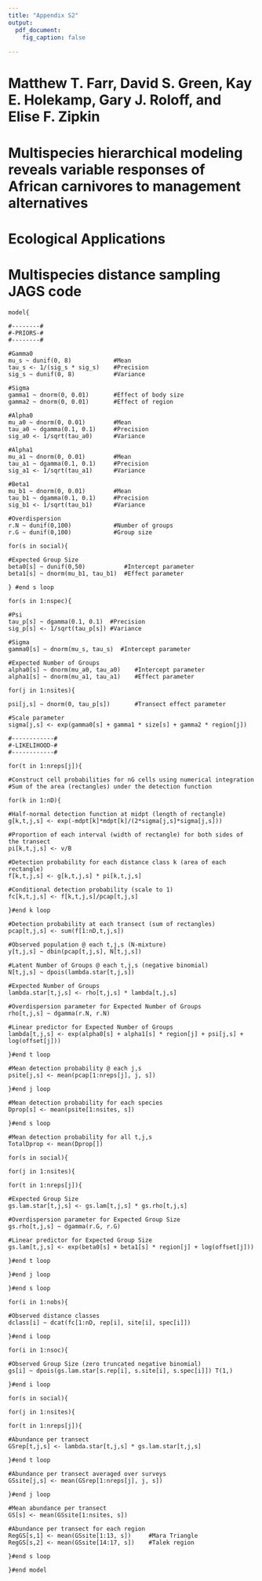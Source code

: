 ```yaml
---
title: "Appendix S2"
output: 
  pdf_document:
    fig_caption: false
    
---
```

# Matthew T. Farr, David S. Green, Kay E. Holekamp, Gary J. Roloff, and Elise F. Zipkin

# Multispecies hierarchical modeling reveals variable responses of African carnivores to management alternatives

# Ecological Applications

# Multispecies distance sampling JAGS code

    model{
  
    #--------#
    #-PRIORS-#
    #--------#

    #Gamma0
    mu_s ~ dunif(0, 8)            #Mean
    tau_s <- 1/(sig_s * sig_s)    #Precision
    sig_s ~ dunif(0, 8)           #Variance

    #Sigma
    gamma1 ~ dnorm(0, 0.01)       #Effect of body size
    gamma2 ~ dnorm(0, 0.01)       #Effect of region
    
    #Alpha0
    mu_a0 ~ dnorm(0, 0.01)        #Mean
    tau_a0 ~ dgamma(0.1, 0.1)     #Precision
    sig_a0 <- 1/sqrt(tau_a0)      #Variance

    #Alpha1
    mu_a1 ~ dnorm(0, 0.01)        #Mean
    tau_a1 ~ dgamma(0.1, 0.1)     #Precision
    sig_a1 <- 1/sqrt(tau_a1)      #Variance

    #Beta1
    mu_b1 ~ dnorm(0, 0.01)        #Mean
    tau_b1 ~ dgamma(0.1, 0.1)     #Precision
    sig_b1 <- 1/sqrt(tau_b1)      #Variance

    #Overdispersion
    r.N ~ dunif(0,100)            #Number of groups
    r.G ~ dunif(0,100)            #Group size

    for(s in social){

    #Expected Group Size
    beta0[s] ~ dunif(0,50)           #Intercept parameter
    beta1[s] ~ dnorm(mu_b1, tau_b1)  #Effect parameter

    } #end s loop
    
    for(s in 1:nspec){

    #Psi
    tau_p[s] ~ dgamma(0.1, 0.1)  #Precision
    sig_p[s] <- 1/sqrt(tau_p[s]) #Variance
    
    #Sigma
    gamma0[s] ~ dnorm(mu_s, tau_s)  #Intercept parameter
    
    #Expected Number of Groups
    alpha0[s] ~ dnorm(mu_a0, tau_a0)    #Intercept parameter
    alpha1[s] ~ dnorm(mu_a1, tau_a1)    #Effect parameter

    for(j in 1:nsites){

    psi[j,s] ~ dnorm(0, tau_p[s])       #Transect effect parameter

    #Scale parameter
    sigma[j,s] <- exp(gamma0[s] + gamma1 * size[s] + gamma2 * region[j])

    #------------#
    #-LIKELIHOOD-#
    #------------#
    
    for(t in 1:nreps[j]){
    
    #Construct cell probabilities for nG cells using numerical integration
    #Sum of the area (rectangles) under the detection function

    for(k in 1:nD){
    
    #Half-normal detection function at midpt (length of rectangle)
    g[k,t,j,s] <- exp(-mdpt[k]*mdpt[k]/(2*sigma[j,s]*sigma[j,s]))
    
    #Proportion of each interval (width of rectangle) for both sides of the transect
    pi[k,t,j,s] <- v/B
    
    #Detection probability for each distance class k (area of each rectangle)
    f[k,t,j,s] <- g[k,t,j,s] * pi[k,t,j,s]
    
    #Conditional detection probability (scale to 1)
    fc[k,t,j,s] <- f[k,t,j,s]/pcap[t,j,s]
    
    }#end k loop
    
    #Detection probability at each transect (sum of rectangles)
    pcap[t,j,s] <- sum(f[1:nD,t,j,s])
    
    #Observed population @ each t,j,s (N-mixture)
    y[t,j,s] ~ dbin(pcap[t,j,s], N[t,j,s])
    
    #Latent Number of Groups @ each t,j,s (negative binomial)
    N[t,j,s] ~ dpois(lambda.star[t,j,s])
    
    #Expected Number of Groups
    lambda.star[t,j,s] <- rho[t,j,s] * lambda[t,j,s]

    #Overdispersion parameter for Expected Number of Groups
    rho[t,j,s] ~ dgamma(r.N, r.N)

    #Linear predictor for Expected Number of Groups
    lambda[t,j,s] <- exp(alpha0[s] + alpha1[s] * region[j] + psi[j,s] + log(offset[j]))

    }#end t loop

    #Mean detection probability @ each j,s
    psite[j,s] <- mean(pcap[1:nreps[j], j, s])

    }#end j loop
    
    #Mean detection probability for each species
    Dprop[s] <- mean(psite[1:nsites, s])

    }#end s loop

    #Mean detection probability for all t,j,s
    TotalDprop <- mean(Dprop[])

    for(s in social){
    
    for(j in 1:nsites){
    
    for(t in 1:nreps[j]){
    
    #Expected Group Size
    gs.lam.star[t,j,s] <- gs.lam[t,j,s] * gs.rho[t,j,s]
    
    #Overdispersion parameter for Expected Group Size
    gs.rho[t,j,s] ~ dgamma(r.G, r.G)
    
    #Linear predictor for Expected Group Size
    gs.lam[t,j,s] <- exp(beta0[s] + beta1[s] * region[j] + log(offset[j])) 

    }#end t loop

    }#end j loop

    }#end s loop
    
    for(i in 1:nobs){
    
    #Observed distance classes
    dclass[i] ~ dcat(fc[1:nD, rep[i], site[i], spec[i]])

    }#end i loop

    for(i in 1:nsoc){

    #Observed Group Size (zero truncated negative binomial)
    gs[i] ~ dpois(gs.lam.star[s.rep[i], s.site[i], s.spec[i]]) T(1,)

    }#end i loop
    
    for(s in social){
    
    for(j in 1:nsites){
    
    for(t in 1:nreps[j]){

    #Abundance per transect
    GSrep[t,j,s] <- lambda.star[t,j,s] * gs.lam.star[t,j,s]
    
    }#end t loop
    
    #Abundance per transect averaged over surveys
    GSsite[j,s] <- mean(GSrep[1:nreps[j], j, s])
    
    }#end j loop
    
    #Mean abundance per transect
    GS[s] <- mean(GSsite[1:nsites, s])   

    #Abundance per transect for each region
    RegGS[s,1] <- mean(GSsite[1:13, s])     #Mara Triangle
    RegGS[s,2] <- mean(GSsite[14:17, s])    #Talek region
    
    }#end s loop
    
    }#end model